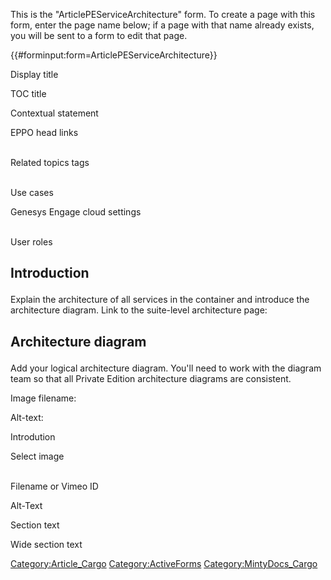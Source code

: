 <noinclude>
This is the "ArticlePEServiceArchitecture" form.
To create a page with this form, enter the page name below;
if a page with that name already exists, you will be sent to a form to edit that page.


{{#forminput:form=ArticlePEServiceArchitecture}}

</noinclude><includeonly>
<div id="wikiPreview" style="display: none; padding-bottom: 25px; margin-bottom: 25px; border-bottom: 1px solid #AAAAAA;"></div>
{{{info|edit title=Editing {{#explode:{{FULLPAGENAME}}|/|3}} }}}
{{{for template|ArticlePEServiceArchitecture}}}
{{{field|PageType|hidden}}}
<div class="toggle-wrap">
<toggledisplay linkstyle font-size:larger showtext="Set up your page" hidetext="Set up your page">
<div class="toggle-content">
<div class="col-md-2 form-label">Display title {{FormTip|
Set up the H1 for your page. It should have some meat to establish context. The display name is also used in search results and links.}}</div>
<div class="col-md-10">{{{field|DisplayName|size=100%}}}</div>

<div class="col-md-2 form-label">TOC title {{FormTip|(Optional) Choose a shorter name for the left-hand navigation tree/TOC. Be careful to keep your Display and TOC page names logically consistent.}}</div>
<div class="col-md-10">{{{field|TocName|size=100%}}}</div>

<div class="col-md-2 form-label">Contextual statement {{FormTip|Add an introductory "contextual" sentence to set up the context for this page - a snapshot of what the reader can expect to learn or accomplish from reading this page. 

The goal is this: 
*A user reaches this page through search, or a link. 
*They need to understand as quickly as possible whether this page is worth reading for their purposes.
*The two best places to establish context are the title of the page, and this intro sentence.
*If the reader determines that no, this is the wrong page, header or sidebar links should direct them to higher level pages to guide them further.

Here are a two examples of successful contextual statements:

[[File:ContextExample_hist.png]]

[[File:ContextExample_intraday.png]]


{{NoteFormat|These context statements are saved in Cargo and can be re-used on portal pages and other global lists. Consider this secondary purpose as well: how this statement can give context to a link or list, letting a reader know what to expect before they click to come to this page.}}
}}</div>

<div class="col-md-10 ve-height">{{{field|Context|input type=textarea|editor=visualeditor|mandatory|maxlength=500}}}</div>

<div class="col-md-2 form-label">EPPO head links</div>
<div class="col-md-10">
<div class="col-md-4">
{{{field|Dimension|input type=tokens|size=30|values=Journey}}}<br/>
<span class="form-label bottom">Related topics tags {{FormTip|Set up a "dimension" tag to enable a "related topics" widget between a tightly-coupled set of pages. For example "email" could be a dimension that applies to a set of pages within your doc or doc set pertaining to email.}}</span>
</div>
<div class="col-md-4">
{{{field|UseCase|input type=tokens|size=10|cargo table=PublicUseCase|cargo field=DisplayName|mapping template=UCList}}}<br/>
<span class="form-label bottom">Use cases{{FormTip|Select the use case(s) related to this topic.}}</span>
</div>
</div>

<div class="col-md-2 form-label">Genesys Engage cloud settings</div>
<div class="col-md-10">
<div class="col-md-4">{{{field|Role|input type=tokens|size=100%|cargo table=PEC_User_Role_MasterList|cargo field=Role}}}<br/>
<span class="form-label bottom">User roles{{FormTip|Select the user role(s) for this page. For example, if this is an article in Agent Setup, the user role would be Administrator.}}</span></div>
</div>
<div style="clear:both;"></div>
</div>
</toggledisplay>
</div>

<h2>Introduction</h2>
Explain the architecture of all services in the container and introduce the architecture diagram. Link to the suite-level architecture page: {{SuiteLevelLink|architecture}}
{{{field|IntroductionText|input type=textarea|editor=visualeditor}}}

<h2>Architecture diagram</h2>
Add your logical architecture diagram. You'll need to work with the diagram team so that all Private Edition architecture diagrams are consistent.

Image filename: {{{field|Image|size=27}}}

Alt-text: {{{field|AltText|size=100}}}


{{{field|ArticlePEServiceArchitectureSection|holds template}}}

{{{end template}}}
{{{for template|ArticlePEServiceArchitectureSection|multiple|embed in field=ArticlePEServiceArchitecture[ArticlePEServiceArchitectureSection]|displayed fields when minimized=sectionHeading|add button text=Add additional architecture diagram }}}

<div class="col-md-2 form-label">Introdution </div>
<div class="col-md-10">{{{field|IntroductionText|input type=textarea|editor=visual editor}}}</div>

<div id="Horizontal">
<div class="col-md-2 form-label">Select image</div>
<div class="col-md-10">
<div class="col-md-4">{{{field|image|size=27}}}<br/>
<span class="form-label bottom">Filename or Vimeo ID</span></div>
<div class="col-md-10">{{{field|AltText|size=100}}}
<span class="form-label bottom">Alt-Text</span></div>

</div>
</div>

<div class="form-label">Section text</div>
<div class="col-md-12">{{{field|structuredtext|input type=textarea|editor=visualeditor}}}</div>

<div id="Horizontal">
<div class="form-label">Wide section text{{FormTip|Add extra full-width text beneath the horizontal text-image pair (optional)}}</div>
<div class="col-md-12 ve-height">{{{field|structuredtextwide|input type=textarea|editor=visualeditor}}}</div>
</div>

{{{end template}}}
{{{standard input|summary}}}
{{FormCSS}}


{{{standard input|minor edit}}} {{{standard input|watch}}}

{{{standard input|save and continue}}}{{{standard input|save}}} {{{standard input|preview}}} {{{standard input|changes}}} {{{standard input|cancel}}}
</includeonly><noinclude>[[Category:Article_Cargo]][[Category:ActiveForms]][[Category:MintyDocs_Cargo]]</noinclude>
